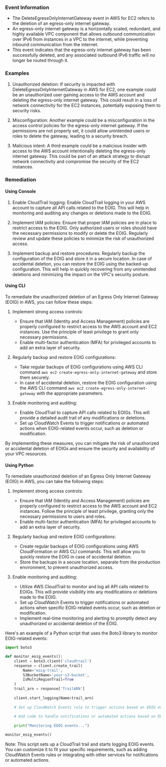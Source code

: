 
### Event Information

- The DeleteEgressOnlyInternetGateway event in AWS for EC2 refers to the deletion of an egress-only internet gateway.
- An egress-only internet gateway is a horizontally scaled, redundant, and highly available VPC component that allows outbound communication over IPv6 from instances in a VPC to the internet, while preventing inbound communication from the internet.
- This event indicates that the egress-only internet gateway has been successfully deleted, and any associated outbound IPv6 traffic will no longer be routed through it.


### Examples

1. Unauthorized deletion: If security is impacted with DeleteEgressOnlyInternetGateway in AWS for EC2, one example could be an unauthorized user gaining access to the AWS account and deleting the egress-only internet gateway. This could result in a loss of network connectivity for the EC2 instances, potentially exposing them to security risks.

2. Misconfiguration: Another example could be a misconfiguration in the access control policies for the egress-only internet gateway. If the permissions are not properly set, it could allow unintended users or roles to delete the gateway, leading to a security breach.

3. Malicious intent: A third example could be a malicious insider with access to the AWS account intentionally deleting the egress-only internet gateway. This could be part of an attack strategy to disrupt network connectivity and compromise the security of the EC2 instances.

### Remediation

#### Using Console

1. Enable CloudTrail logging: Enable CloudTrail logging in your AWS account to capture all API calls related to the EOIG. This will help in monitoring and auditing any changes or deletions made to the EOIG.

2. Implement IAM policies: Ensure that proper IAM policies are in place to restrict access to the EOIG. Only authorized users or roles should have the necessary permissions to modify or delete the EOIG. Regularly review and update these policies to minimize the risk of unauthorized access.

3. Implement backup and restore procedures: Regularly backup the configuration of the EOIG and store it in a secure location. In case of accidental deletion, you can restore the EOIG using the backed-up configuration. This will help in quickly recovering from any unintended deletions and minimizing the impact on the VPC's security posture.

#### Using CLI

To remediate the unauthorized deletion of an Egress Only Internet Gateway (EOIG) in AWS, you can follow these steps:

1. Implement strong access controls:
   - Ensure that IAM (Identity and Access Management) policies are properly configured to restrict access to the AWS account and EC2 instances. Use the principle of least privilege to grant only necessary permissions.
   - Enable multi-factor authentication (MFA) for privileged accounts to add an extra layer of security.

2. Regularly backup and restore EOIG configurations:
   - Take regular backups of EOIG configurations using AWS CLI command `aws ec2 create-egress-only-internet-gateway` and store them securely.
   - In case of accidental deletion, restore the EOIG configuration using the AWS CLI command `aws ec2 create-egress-only-internet-gateway` with the appropriate parameters.

3. Enable monitoring and auditing:
   - Enable CloudTrail to capture API calls related to EOIGs. This will provide a detailed audit trail of any modifications or deletions.
   - Set up CloudWatch Events to trigger notifications or automated actions when EOIG-related events occur, such as deletion or modification.

By implementing these measures, you can mitigate the risk of unauthorized or accidental deletion of EOIGs and ensure the security and availability of your VPC resources.

#### Using Python

To remediate unauthorized deletion of an Egress Only Internet Gateway (EOIG) in AWS, you can take the following steps:

1. Implement strong access controls:
   - Ensure that IAM (Identity and Access Management) policies are properly configured to restrict access to the AWS account and EC2 instances. Follow the principle of least privilege, granting only the necessary permissions to users and roles.
   - Enable multi-factor authentication (MFA) for privileged accounts to add an extra layer of security.

2. Regularly backup and restore EOIG configurations:
   - Create regular backups of EOIG configurations using AWS CloudFormation or AWS CLI commands. This will allow you to quickly restore the EOIG in case of accidental deletion.
   - Store the backups in a secure location, separate from the production environment, to prevent unauthorized access.

3. Enable monitoring and auditing:
   - Utilize AWS CloudTrail to monitor and log all API calls related to EOIGs. This will provide visibility into any modifications or deletions made to the EOIG.
   - Set up CloudWatch Events to trigger notifications or automated actions when specific EOIG-related events occur, such as deletion or modification.
   - Implement real-time monitoring and alerting to promptly detect any unauthorized or accidental deletion of the EOIG.

Here's an example of a Python script that uses the Boto3 library to monitor EOIG-related events:

```python
import boto3

def monitor_eoig_events():
    client = boto3.client('cloudtrail')
    response = client.create_trail(
        Name='eoig-trail',
        S3BucketName='your-s3-bucket',
        IsMultiRegionTrail=True
    )
    trail_arn = response['TrailARN']
    
    client.start_logging(Name=trail_arn)
    
    # Set up CloudWatch Events rule to trigger actions based on EOIG events
    
    # Add code to handle notifications or automated actions based on EOIG events
    
    print("Monitoring EOIG events...")

monitor_eoig_events()
```

Note: This script sets up a CloudTrail trail and starts logging EOIG events. You can customize it to fit your specific requirements, such as adding CloudWatch Events rules or integrating with other services for notifications or automated actions.

